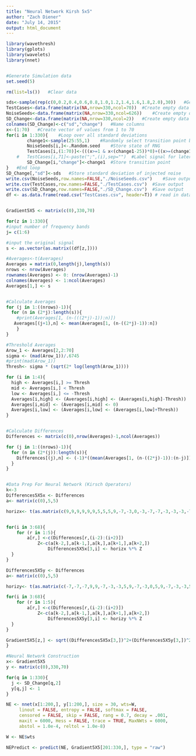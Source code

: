 ```yaml
---
title: "Neural Network Kirsh 5x5"
author: "Zach Diener"
date: "July 14, 2015"
output: html_document
---
```

```r
library(wavethresh) 
library(gplots)
library(wavelets)
library(nnet)


#Generate Simulation data
set.seed(5)

rm(list=ls())	#Clear data

sds<-sample(rep(c(0,0.2,0.4,0.6,0.8,1.0,1.2,1.4,1.6,1.8,2.0),30))	#Generate random list of standard deviations
TestCases<-data.frame(matrix(NA,nrow=330,ncol=70))	#Create empty data frame to store simulated signals
NoiseSeeds<-data.frame(matrix(NA,nrow=330,ncol=626))	#Create empty data frame to store state of RNG before each injection of noise
SD_Change<-data.frame(matrix(NA,nrow=330,ncol=2))	#Create empty data frame to store standard deviations and transition points
colnames(SD_Change)<-c("sd","change")	#Name columns 
x<-(1:70)	#Create vector of values from 1 to 70
for(i in 1:330){	#Loop over all standard deviations
		change1<-sample(25:55,1)	#Randomly select transition point between 25 and 55
		NoiseSeeds[i,]<-.Random.seed	#Store state of RNG
		TestCases[i,(1:70)]<-(((x>=1 & x<(change1-25))*0)+((x>=(change1-25) & x<(change1-10))*((0.02*x)+0.5-(0.02*change1)))+((x>=(change1-10) & x<(change1-6))*(x+10.3-change1))+((x>=(change1-6) & x<(change1))*(4.3))+((x>=(change1) & x<(change1+10))*((-0.5*x)+4.3+(0.5*change1)))+((x>=(change1+10) & x<=(change1+15))*((-0.25*x)+1.8+(0.25*change1)))+((x>(change1+15) & x<=1000)*(-1.95)))+rnorm(length(x),sd=sds[i])+20	#Inject noise into base signal and store
	#	TestCases[i,71]<-paste(";",(i),sep="")	#Label signal for later identification
		SD_Change[i,"change"]<-change1	#Store transition point
}	#End loop
SD_Change[,"sd"]<-sds	#Store standard deviation of injected noise
write.csv(NoiseSeeds,row.names=FALSE,"./NoiseSeeds.csv")	#Save output
write.csv(TestCases,row.names=FALSE,"./TestCases.csv")	#Save output
write.csv(SD_Change,row.names=FALSE,"./SD_Change.csv")	#Save output
df <- as.data.frame(read.csv("TestCases.csv", header=T)) # read in data frame


Gradient5X5 <- matrix(c(0),330,70)

for(z in 1:330){
#input number of frequency bands
j= c(1:6)

#input the original signal 
s <- as.vector(as.matrix((df[z,])))

#Averages<-t(Averages)
Averages = matrix(0,length(j),length(s))
nrows <- nrow(Averages)
rownames(Averages) <- 0: (nrow(Averages)-1)
colnames(Averages) <- 1:ncol(Averages)
Averages[1,] <- s


#Calculate Averages
for (j in 1:((nrows)-1)){
  for (n in (2*j):length(s)){
    #print(Averages[1, (n-(((2*j)-1)):n)])
   Averages[(j+1),n] <- mean(Averages[1, (n-((2*j)-1)):n]) 
    }
}

#Threshold Averages
Arow_1 <- Averages[2,2:70]
sigma <- (mad(Arow_1))/.6745
#print(mad(Arow_1))
Thresh<- sigma * (sqrt(2* log(length(Arow_1))))

for (i in 1:4){
  high <- Averages[i,] >= Thresh
  mid <- Averages[i,] < Thresh
  low <- Averages[i,] <= -Thresh
  Averages[i,high] <- (Averages[i,high] <- (Averages[i,high]-Thresh))
  Averages[i,mid] <- (Averages[i,mid] <- 0)
  Averages[i,low] <- (Averages[i,low] <- (Averages[i,low]+Thresh))
}


#Calculate Differences
Differences <- matrix(c(0),nrow(Averages)-1,ncol(Averages))

for (j in 1:((nrows)-1)){
  for (n in (2*(j)):length(s)){
    Differences[(j),n] <- (-1)*((mean(Averages[1, (n-((2*j)-1)):(n-j)])-mean(Averages[1, (n-(j)+1):n]))/2)
  }
}


#Data Prep For Neural Network (Kirsch Operators)
k<-3
Differences5X5x <- Differences
a<- matrix(c(0),5,5)

horizx<- t(as.matrix(c(9,9,9,9,9,9,5,5,5,9,-7,-3,0,-3,-7,-7,-3,-3,-3,-7,-7,-7,-7,-7,-7)))


for(i in 3:68){
    for (r in 1:5){
        a[r,] <-c(Differences[r,(i-2):(i+2)]) 
            Z<-c(a[k-2,],a[k-1,],a[k,],a[k+1,],a[k+2,])
                Differences5X5x[3,i] <- horizx %*% Z
  }
}

Differences5X5y <- Differences
a<- matrix(c(0),5,5)

horizy<- t(as.matrix(c(-7,-7,-7,9,9,-7,-3,-3,5,9,-7,-3,0,5,9,-7,-3,-3,5,9,-7,-7,-7,9,9)))

for(i in 3:68){
    for (r in 1:5){
        a[r,] <-c(Differences[r,(i-2):(i+2)]) 
            Z<-c(a[k-2,],a[k-1,],a[k,],a[k+1,],a[k+2,])
                Differences5X5y[3,i] <- horizy %*% Z
  }
}

Gradient5X5[z,] <- sqrt((Differences5X5x[3,])^2+(Differences5X5y[3,])^2)
}

#Neural Network Construction
x<- Gradient5X5
y <- matrix(c(0),330,70)

for(q in 1:330){
  j <- SD_Change[q,2]
  y[q,j] <- 1
}

NE <- nnet(x[1:200,], y[1:200,], size = 30, wts=W,
     linout = FALSE, entropy = FALSE, softmax = FALSE,
     censored = FALSE, skip = FALSE, rang = 0.7, decay = .001,
     maxit = 6000, Hess = FALSE, trace = TRUE, MaxNWts = 6000,
     abstol = 1.0e-4, reltol = 1.0e-8)

W <- NE$wts

NEPredict <- predict(NE, Gradient5X5[201:330,], type = "raw")

```